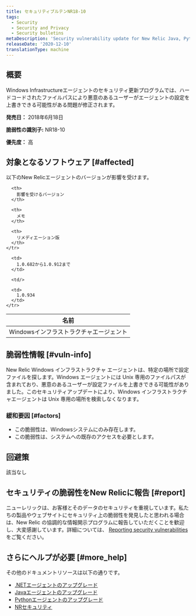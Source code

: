 ```yaml
---
title: セキュリティブルテンNR18-10
tags:
  - Security
  - Security and Privacy
  - Security bulletins
metaDescription: 'Security vulnerability update for New Relic Java, Python, and .NET agents.'
releaseDate: '2020-12-10'
translationType: machine
---
```


## 概要

Windows Infrastructureエージェントのセキュリティ更新プログラムでは、ハードコードされたファイルパスにより悪意のあるユーザーがエージェントの設定を上書きできる可能性がある問題が修正されます。

**発売日：** 2018年6月18日

**脆弱性の識別子:** NR18-10

**優先度：** 高

## 対象となるソフトウェア [#affected]

以下のNew Relicエージェントのバージョンが影響を受けます。

<table>
  <thead>
    <tr>
      <th>
        名前
      </th>

      <th>
        影響を受けるバージョン
      </th>

      <th>
        メモ
      </th>

      <th>
        リメディエーション版
      </th>
    </tr>
  </thead>

  <tbody>
    <tr>
      <td>
        Windowsインフラストラクチャエージェント
      </td>

      <td>
        1.0.682から1.0.912まで
      </td>

      <td/>

      <td>
        1.0.934
      </td>
    </tr>
  </tbody>
</table>

## 脆弱性情報 [#vuln-info]

New Relic Windows インフラストラクチャ エージェントは、特定の場所で設定ファイルを探します。Windows エージェントには Unix 専用のファイルパスが含まれており、悪意のあるユーザーが設定ファイルを上書きできる可能性がありました。このセキュリティアップデートにより、Windows インフラストラクチャエージェントは Unix 専用の場所を検索しなくなります。

### 緩和要因 [#factors]

* この脆弱性は、Windowsシステムにのみ存在します。
* この脆弱性は、システムへの既存のアクセスを必要とします。

## 回避策

該当なし

## セキュリティの脆弱性をNew Relicに報告 [#report]

ニューレリックは、お客様とそのデータのセキュリティを重視しています。私たちの製品やウェブサイトにセキュリティ上の脆弱性を発見したと思われる場合は、New Relic の協調的な情報開示プログラムに報告していただくことを歓迎し、大変感謝しています。詳細については、 [Reporting security vulnerabilities](/docs/security/new-relic-security/data-privacy/reporting-security-vulnerabilities) をご覧ください。

## さらにヘルプが必要 [#more_help]

その他のドキュメントリソースは以下の通りです。

* [.NETエージェントのアップグレード](/docs/agents/net-agent/installation/update-net-agent)
* [Javaエージェントのアップグレード](/docs/agents/java-agent/installation/upgrade-java-agent)
* [Pythonエージェントのアップグレード](/docs/agents/python-agent/installation-configuration/upgrade-python-agent)
* [NRセキュリティ](https://newrelic.com/security)